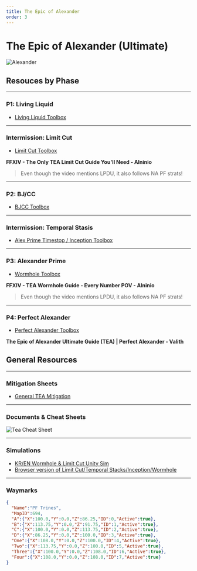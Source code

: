 ```yaml
---
title: The Epic of Alexander
order: 3
---
```


# The Epic of Alexander (Ultimate)

![Alexander](/images/thumbnails/ultimate/Alexander.png)

## Resouces by Phase

---

### P1: Living Liquid

- [Living Liquid Toolbox](https://ff14.toolboxgaming.space/?id=725383877116761&preview=1)

---

### Intermission: Limit Cut

- [Limit Cut Toolbox](https://ff14.toolboxgaming.space/?id=803293127441961&preview=1)

**FFXIV - The Only TEA Limit Cut Guide You'll Need - Alninio**
<YouTube videoId="r3PODekimO0" />
> Even though the video mentions LPDU, it also follows NA PF strats!

---

### P2: BJ/CC

- [BJCC  Toolbox](https://ff14.toolboxgaming.space/?id=492297437831961&preview=1)

---

### Intermission: Temporal Stasis

- [Alex Prime Timestop / Inception Toolbox](https://ff14.toolboxgaming.space/?id=860745463802461&preview=1)

---

### P3: Alexander Prime
- [Wormhole Toolbox](https://ff14.toolboxgaming.space/?id=537197026169861&preview=1)

**FFXIV - TEA Wormhole Guide - Every Number POV - Alninio**
<YouTube videoId="yAstTj6LMdA" />
> Even though the video mentions LPDU, it also follows NA PF strats!

---

### P4: Perfect Alexander

- [Perfect Alexander Toolbox](https://ff14.toolboxgaming.space/?id=170875560147661&preview=1)

**The Epic of Alexander Ultimate Guide (TEA) | Perfect Alexander - Valith**
<YouTube videoId="fiXZRgAOCHw" />

## General Resources

---

### Mitigation Sheets

- [General TEA Mitigation](https://docs.google.com/spreadsheets/d/1A58RflNeNq9mesuvSEcQzIvQ3MwOGyvPRi5khNACrc8/edit#gid=1511755464)

---

### Documents & Cheat Sheets

![Tea Cheat Sheet](/images/ultimates/tea/TeaCheatSheet.png)

---

### Simulations

- [KR/EN Wormhole & Limit Cut Unity Sim](https://github.com/naurffxiv/assets/tree/main/Simulators)
- [Browser version of Limit Cut/Temporal Stacks/Inception/Wormhole](https://dangermomentum.itch.io/1256-sim)

---

### Waymarks

```json
{
  "Name":"PF Trines",
  "MapID":694,
  "A":{"X":100.0,"Y":0.0,"Z":86.25,"ID":0,"Active":true},
  "B":{"X":113.75,"Y":0.0,"Z":91.75,"ID":1,"Active":true},
  "C":{"X":100.0,"Y":0.0,"Z":113.75,"ID":2,"Active":true},
  "D":{"X":86.25,"Y":0.0,"Z":100.0,"ID":3,"Active":true},
  "One":{"X":108.0,"Y":0.0,"Z":100.0,"ID":4,"Active":true},
  "Two":{"X":113.75,"Y":0.0,"Z":100.0,"ID":5,"Active":true},
  "Three":{"X":100.0,"Y":0.0,"Z":108.0,"ID":6,"Active":true},
  "Four":{"X":108.0,"Y":0.0,"Z":108.0,"ID":7,"Active":true}
}
```
